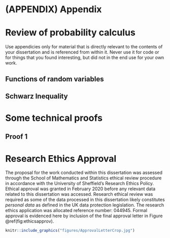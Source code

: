 # (APPENDIX) Appendix {-} 

# Review of probability calculus

Use appendicies only for material that is directly relevant to the contents of your dissertation and is referenced from within it.  Never use it for code or for things that you found interesting, but did not in the end use for your own work.

## Functions of random variables

## Schwarz Inequality

#  Some technical proofs 

## Proof 1

# Research Ethics Approval {#ethics}

The proposal for the work conducted within this dissertation was assessed 
through the School of Mathematics and Statistics ethical review procedure in 
accordance with the University of Sheffield's Research Ethics Policy. 
Ethical approval was granted in February 2020 before any relevant data related to this 
dissertation was accessed. Research ethical review was required as some of 
the data processed in this dissertation likely constitutes *personal data* as 
defined in the UK data protection legislation. The research ethics application 
was allocated reference number: 044945. Formal approval is evidenced here by 
inclusion of the final approval letter in Figure \@ref(fig:ethicsapprov).

\newpage

```r

knitr::include_graphics("figures/ApprovalLetterCrop.jpg")

```
